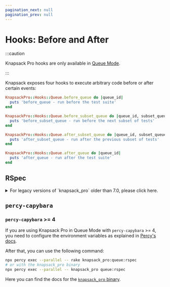 ```yaml
---
pagination_next: null
pagination_prev: null
---
```



# Hooks: Before and After

:::caution

Knapsack Pro hooks are only available in [Queue Mode](../overview/index.mdx#queue-mode-dynamic-split).

:::

Knapsack exposes four hooks to execute arbitrary code before or after certain events:

```ruby
KnapsackPro::Hooks::Queue.before_queue do |queue_id|
  puts 'before_queue - run before the test suite'
end

KnapsackPro::Hooks::Queue.before_subset_queue do |queue_id, subset_queue_id|
  puts 'before_subset_queue - run before the next subset of tests'
end

KnapsackPro::Hooks::Queue.after_subset_queue do |queue_id, subset_queue_id|
  puts 'after_subset_queue - run after the previous subset of tests'
end

KnapsackPro::Hooks::Queue.after_queue do |queue_id|
  puts 'after_queue - run after the test suite'
end
```

 ## RSpec

<details>
  <summary>For legacy versions of `knapsack_pro` older than 7.0, please click here.</summary>

  If you use Knapsack Pro in Queue Mode with RSpec hooks:

  ```ruby
  before(:suite) { ... }
  after(:suite) { ... }
  ```

  Then you need to start using Queue Mode hooks:

  ```ruby
  KnapsackPro::Hooks::Queue.before_queue { ... }
  KnapsackPro::Hooks::Queue.after_queue { ... }
  ```

  Otherwise, Knapsack Pro would call `before(:suite)` and `after(:suite)` for each batch of tests fetched from the Queue API.

  For example, what follows are the hooks run with two batches of tests:

  ```
  before_queue

  # First batch of tests from Knapsack Pro API
  before :suite
  first_spec.rb
  second_spec.rb
  after :suite

  # Second batch of tests from Knapsack Pro API
  before :suite
  third_spec.rb
  fourth_spec.rb
  after :suite

  after_queue
  ```

  Here are examples of how to define hooks properly so that they are called only once:

  <Tabs>
    <TabItem value="junit-formatter" label="Before suite hook" default>
      ```ruby
      # spec_helper.rb

      before_suite_block = proc {
        puts 'RSpec before suite hook called only once'
      }

      unless KnapsackPro::Config::Env.queue_recording_enabled?
        RSpec.configure do |config|
          config.before(:suite) do
            before_suite_block.call
            puts 'Run this only when not using Knapsack Pro Queue Mode'
          end
        end
      end

      KnapsackPro::Hooks::Queue.before_queue do |queue_id|
        before_suite_block.call
        puts 'Run this only when using Knapsack Pro Queue Mode'
        puts 'This code is executed within the context of RSpec before(:suite) hook'
      end
      ```
    </TabItem>
    <TabItem value="json-formatter" label="After suite hook">
      ```ruby
      # spec_helper.rb

      after_suite_block = proc {
        puts 'after suite hook called only once'
      }

      unless KnapsackPro::Config::Env.queue_recording_enabled?
        RSpec.configure do |config|
          config.after(:suite) do
            after_suite_block.call
            puts 'Run this only when not using Knapsack Pro Queue Mode'
          end
        end
      end

      KnapsackPro::Hooks::Queue.after_queue do |queue_id|
        after_suite_block.call
        puts 'Run this only when using Knapsack Pro Queue Mode'
        puts "This code is executed outside of the RSpec after(:suite) hook context because it's " +
          "impossible to determine which after(:suite) is the last one to execute until it's executed."
      end
      ```
    </TabItem>
  </Tabs>
</details>

## `percy-capybara`

### `percy-capybara` >= 4

If you are using Knapsack Pro in Queue Mode with `percy-capybara` >= 4, you need to configure the environment variables as explained in [Percy's docs](https://docs.percy.io/docs/parallel-test-suites#section-manual-configuration-with-environment-variables).

After that, you can use the following command:

```bash
npx percy exec --parallel -- rake knapsack_pro:queue:rspec
# or with the knapsack_pro binary
npx percy exec --parallel -- knapsack_pro queue:rspec
```

Here you can find the docs for the [`knapsack_pro` binary](cookbook.md#use-the-knapsack-pro-binary).
